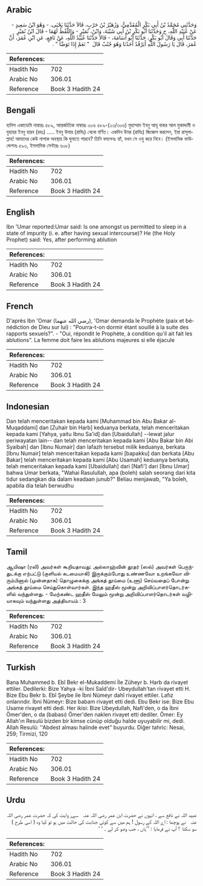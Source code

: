 ## Arabic


<div dir="rtl" lang="ar" style={{fontSize:'larger',backgroundColor:'#f8f9fa',padding:20}}>
وَحَدَّثَنِي مُحَمَّدُ بْنُ أَبِي بَكْرٍ الْمُقَدَّمِيُّ، وَزُهَيْرُ بْنُ حَرْبٍ، قَالاَ حَدَّثَنَا يَحْيَى، - وَهُوَ ابْنُ سَعِيدٍ - عَنْ عُبَيْدِ اللَّهِ، ح وَحَدَّثَنَا أَبُو بَكْرِ بْنُ أَبِي شَيْبَةَ، وَابْنُ، نُمَيْرٍ - وَاللَّفْظُ لَهُمَا - قَالَ ابْنُ نُمَيْرٍ حَدَّثَنَا أَبِي وَقَالَ أَبُو بَكْرٍ، حَدَّثَنَا أَبُو أُسَامَةَ، - قَالاَ حَدَّثَنَا عُبَيْدُ اللَّهِ، عَنْ نَافِعٍ، عَنِ ابْنِ عُمَرَ، أَنَّ عُمَرَ، قَالَ يَا رَسُولَ اللَّهِ أَيَرْقُدُ أَحَدُنَا وَهُوَ جُنُبٌ قَالَ ‏ "‏ نَعَمْ إِذَا تَوَضَّأَ ‏"‏ ‏.‏
</div>
<div style={{backgroundColor:'#f8f9fa',padding:20, marginBottom: 10}}><table> <thead> <tr> <th>References:</th> <th></th> </tr> </thead> <tbody><tr><td>Hadith No</td><td>702</td></tr><tr><td>Arabic No</td><td>306.01</td></tr><tr><td>Reference</td><td>Book 3 Hadith 24</td></tr></tbody></table></div>

## Bengali


<div dir="ltr" lang="bn" style={{fontSize:'larger',backgroundColor:'#f8f9fa',padding:20}}>
হাদিস একাডেমি নাম্বারঃ ৫৮৯, আন্তর্জাতিক নাম্বারঃ ৩০৬ ৫৮৯-(২৩/৩০৬) মুহাম্মাদ ইবনু আবূ বাকর আল মুকাদ্দামী ও যুহায়র ইবনু হারব (রহঃ) ..... ইবনু উমার (রাযিঃ) থেকে বর্ণিত। একদিন উমর (রাযিঃ) জিজ্ঞেস করলেন, ইয়া রাসূলাল্লাহ! আমাদের কেউ নাপাক অবস্থায় কি ঘুমাতে পারবে? তিনি বললেনঃ হ্যাঁ, যখন সে ওযু করে নিবে। (ইসলামিক ফাউন্ডেশনঃ ৫৯৩, ইসলামিক সেন্টারঃ ৬০৮)
</div>
<div style={{backgroundColor:'#f8f9fa',padding:20, marginBottom: 10}}><table> <thead> <tr> <th>References:</th> <th></th> </tr> </thead> <tbody><tr><td>Hadith No</td><td>702</td></tr><tr><td>Arabic No</td><td>306.01</td></tr><tr><td>Reference</td><td>Book 3 Hadith 24</td></tr></tbody></table></div>

## English


<div dir="ltr" lang="en" style={{fontSize:'larger',backgroundColor:'#f8f9fa',padding:20}}>
Ibn 'Umar reported:Umar said: Is one amongst us permitted to sleep in a state of impurity (i. e. after having sexual intercourse)? He (the Holy Prophet) said: Yes, after performing ablution
</div>
<div style={{backgroundColor:'#f8f9fa',padding:20, marginBottom: 10}}><table> <thead> <tr> <th>References:</th> <th></th> </tr> </thead> <tbody><tr><td>Hadith No</td><td>702</td></tr><tr><td>Arabic No</td><td>306.01</td></tr><tr><td>Reference</td><td>Book 3 Hadith 24</td></tr></tbody></table></div>

## French


<div dir="ltr" lang="fr" style={{fontSize:'larger',backgroundColor:'#f8f9fa',padding:20}}>
D'après Ibn 'Omar (رضي الله عنهما), 'Omar demanda le Prophète (paix et bénédiction de Dieu sur lui) : "Pourra-t-on dormir étant souillé à la suite des rapports sexuels?". - "Oui, répondit le Prophète, à condition qu'il ait fait les ablutions". La femme doit faire les ablutions majeures si elle éjacule
</div>
<div style={{backgroundColor:'#f8f9fa',padding:20, marginBottom: 10}}><table> <thead> <tr> <th>References:</th> <th></th> </tr> </thead> <tbody><tr><td>Hadith No</td><td>702</td></tr><tr><td>Arabic No</td><td>306.01</td></tr><tr><td>Reference</td><td>Book 3 Hadith 24</td></tr></tbody></table></div>

## Indonesian


<div dir="ltr" lang="id" style={{fontSize:'larger',backgroundColor:'#f8f9fa',padding:20}}>
Dan telah menceritakan kepada kami [Muhammad bin Abu Bakar al-Muqaddami] dan [Zuhair bin Harb] keduanya berkata, telah menceritakan kepada kami [Yahya, yaitu Ibnu Sa'id] dan [Ubaidullah] --lewat jalur periwayatan lain-- dan telah menceritakan kepada kami [Abu Bakar bin Abi Syaibah] dan [Ibnu Numair] dan lafazh tersebut milik keduanya, berkata [Ibnu Numair] telah menceritakan kepada kami [bapakku] dan berkata [Abu Bakar] telah menceritakan kepada kami [Abu Usamah] keduanya berkata, telah menceritakan kepada kami [Ubaidullah] dari [Nafi'] dari [Ibnu Umar] bahwa Umar berkata, "Wahai Rasulullah, apa (boleh) salah seorang dari kita tidur sedangkan dia dalam keadaan junub?" Beliau menjawab, "Ya boleh, apabila dia telah berwudhu
</div>
<div style={{backgroundColor:'#f8f9fa',padding:20, marginBottom: 10}}><table> <thead> <tr> <th>References:</th> <th></th> </tr> </thead> <tbody><tr><td>Hadith No</td><td>702</td></tr><tr><td>Arabic No</td><td>306.01</td></tr><tr><td>Reference</td><td>Book 3 Hadith 24</td></tr></tbody></table></div>

## Tamil


<div dir="ltr" lang="ta" style={{fontSize:'larger',backgroundColor:'#f8f9fa',padding:20}}>
ஆயிஷா (ரலி) அவர்கள் கூறியதாவது: அல்லாஹ்வின் தூதர் (ஸல்) அவர்கள் பெருந்துடக்கு எற்பட்டு (குளியல் கடமையாகி) இருக்கும்போது உண்ணவோ உறங்கவோ விரும்பினால் (முன்னதாக) தொழுகைக்கு அங்கத் தூய்மை (உளூ) செய்வதைப் போன்று அங்கத் தூய்மை செய்துகொள்வார்கள். இந்த ஹதீஸ் மூன்று அறிவிப்பாளர்தொடர்களில் வந்துள்ளது. - மேற்கண்ட ஹதீஸ் மேலும் மூன்று அறிவிப்பாளர்தொடர்கள் வழியாகவும் வந்துள்ளது அத்தியாயம் : 3
</div>
<div style={{backgroundColor:'#f8f9fa',padding:20, marginBottom: 10}}><table> <thead> <tr> <th>References:</th> <th></th> </tr> </thead> <tbody><tr><td>Hadith No</td><td>702</td></tr><tr><td>Arabic No</td><td>306.01</td></tr><tr><td>Reference</td><td>Book 3 Hadith 24</td></tr></tbody></table></div>

## Turkish


<div dir="ltr" lang="tr" style={{fontSize:'larger',backgroundColor:'#f8f9fa',padding:20}}>
Bana Muhammed b. Ebî Bekr el-Mukaddemi İle Züheyr b. Harb da rivayet ettiler. Dedilerki: Bize Yahya -ki İbni Saîd'dir- Ubeydullah'tan rivayet etti H. Bize Ebu Bekr b. Ebî Şeybe ile İbni Nümeyr dahî rivayet ettiler. Lafız onlarındır. İbni Nümeyr: Bize babam rivayet etti dedi. Ebu Bekr ise: Bize Ebu Usame rivayet etti dedi. Her ikisi: Bize Ubeydullah, Nafi'den, o da İbni Ömer'den, o da (babası) Ömer'den naklen rivayet etti dediler. Ömer: Ey Allah'ın Resulü bizden bir kimse cünüp olduğu halde uyuyabilir mi, dedi. Allah Resulü: ''Abdest alması halinde evet" buyurdu. Diğer tahric: Nesai, 259; Tirmizi, 120
</div>
<div style={{backgroundColor:'#f8f9fa',padding:20, marginBottom: 10}}><table> <thead> <tr> <th>References:</th> <th></th> </tr> </thead> <tbody><tr><td>Hadith No</td><td>702</td></tr><tr><td>Arabic No</td><td>306.01</td></tr><tr><td>Reference</td><td>Book 3 Hadith 24</td></tr></tbody></table></div>

## Urdu


<div dir="rtl" lang="ur" style={{fontSize:'larger',backgroundColor:'#f8f9fa',padding:20}}>
عبید اللہ نے نافع سے ، انہوں نے حضرت ابن عمر ‌رضی ‌اللہ ‌عنہ ‌ ‌ سےر وایت کی کہ حضرت عمر ‌رضی ‌اللہ ‌عنہ ‌ ‌ نے پوچھا : اے اللہ کے رسول ! ہم میں سے کوئی جنابت کی حالت میں ہو تو کیا وہ ( اسی طرح ) سو سکتا ؟ آپ نے فرمایا : ’’ہاں ، جب وضو کر لے ۔ ‘ ‘
</div>
<div style={{backgroundColor:'#f8f9fa',padding:20, marginBottom: 10}}><table> <thead> <tr> <th>References:</th> <th></th> </tr> </thead> <tbody><tr><td>Hadith No</td><td>702</td></tr><tr><td>Arabic No</td><td>306.01</td></tr><tr><td>Reference</td><td>Book 3 Hadith 24</td></tr></tbody></table></div>